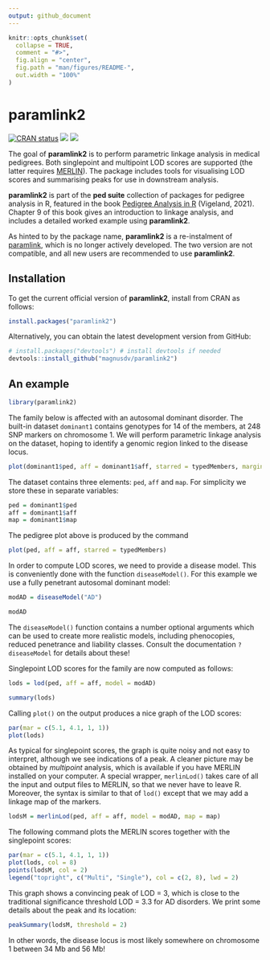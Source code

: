 ```yaml
---
output: github_document
---
```


<!-- README.md is generated from README.Rmd. Please edit that file -->

```r
knitr::opts_chunk$set(
  collapse = TRUE,
  comment = "#>",
  fig.align = "center",
  fig.path = "man/figures/README-",
  out.width = "100%"
)
```

# paramlink2

<!-- badges: start -->
[![CRAN status](https://www.r-pkg.org/badges/version/paramlink2)](https://CRAN.R-project.org/package=paramlink2)
[![](https://cranlogs.r-pkg.org/badges/grand-total/paramlink2?color=yellow)](https://cran.r-project.org/package=paramlink2)
[![](https://cranlogs.r-pkg.org/badges/last-month/paramlink2?color=yellow)](https://cran.r-project.org/package=paramlink2)
<!-- badges: end -->

The goal of **paramlink2** is to perform parametric linkage analysis in medical pedigrees. Both singlepoint and multipoint LOD scores are supported (the latter requires [MERLIN](http://csg.sph.umich.edu/abecasis/merlin/)). The package includes tools for visualising LOD scores and summarising peaks for use in downstream analysis.

**paramlink2** is part of the **ped suite** collection of packages for pedigree analysis in R, featured in the book [Pedigree Analysis in R](https://www.elsevier.com/books/pedigree-analysis-in-r/vigeland/978-0-12-824430-2) (Vigeland, 2021). Chapter 9 of this book gives an introduction to linkage analysis, and includes a detailed worked example using **paramlink2**.

As hinted to by the package name, **paramlink2** is a re-instalment of [paramlink](https://CRAN.R-project.org/package=paramlink), which is no longer actively developed. The two version are not compatible, and all new users are recommended to use **paramlink2**.

## Installation
To get the current official version of **paramlink2**, install from CRAN as follows:
```r
install.packages("paramlink2")
```

Alternatively, you can obtain the latest development version from GitHub:
```r
# install.packages("devtools") # install devtools if needed
devtools::install_github("magnusdv/paramlink2")
```

## An example
```r
library(paramlink2)
```

The family below is affected with an autosomal dominant disorder. The built-in dataset `dominant1` contains genotypes for 14 of the members, at 248 SNP markers on chromosome 1. We will perform parametric linkage analysis on the dataset, hoping to identify a genomic region linked to the disease locus. 

```r
plot(dominant1$ped, aff = dominant1$aff, starred = typedMembers, margins = c(1,.5,.5,.5))
```

The dataset contains three elements: `ped`, `aff` and `map`. For simplicity we store these in separate variables:
```r
ped = dominant1$ped
aff = dominant1$aff
map = dominant1$map
```

The pedigree plot above is produced by the command
```r
plot(ped, aff = aff, starred = typedMembers)
```

In order to compute LOD scores, we need to provide a disease model. This is conveniently done with the function `diseaseModel()`. For this example we use a fully penetrant autosomal dominant model:
```r
modAD = diseaseModel("AD")

modAD
```
The `diseaseModel()` function contains a number optional arguments which can be used to create more realistic models, including phenocopies, reduced penetrance and liability classes. Consult the documentation `?diseaseModel` for details about these!

Singlepoint LOD scores for the family are now computed as follows:
```r
lods = lod(ped, aff = aff, model = modAD)

summary(lods)
```

Calling `plot()` on the output produces a nice graph of the LOD scores:
```r
par(mar = c(5.1, 4.1, 1, 1))
plot(lods)
```

As typical for singlepoint scores, the graph is quite noisy and not easy to interpret, although we see indications of a peak. A cleaner picture may be obtained by *multipoint* analysis, which is available if you have MERLIN installed on your computer. A special wrapper, `merlinLod()` takes care of all the input and output files to MERLIN, so that we never have to leave R. Moreover, the syntax is similar to that of `lod()` except that we may add a linkage map of the markers.

```r
lodsM = merlinLod(ped, aff = aff, model = modAD, map = map)
```

The following command plots the MERLIN scores together with the singlepoint scores:
```r
par(mar = c(5.1, 4.1, 1, 1))
plot(lods, col = 8)
points(lodsM, col = 2)
legend("topright", c("Multi", "Single"), col = c(2, 8), lwd = 2)
```

This graph shows a convincing peak of LOD = 3, which is close to the traditional significance threshold LOD = 3.3 for AD disorders. 
We print some details about the peak and its location:

```r
peakSummary(lodsM, threshold = 2)
```

In other words, the disease locus is most likely somewhere on chromosome 1 between 34 Mb and 56 Mb!
